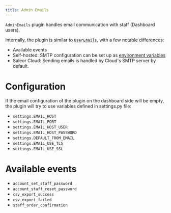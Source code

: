 ```yaml
---
title: Admin Emails
---
```


`AdminEmails` plugin handles email communication with staff (Dashboard users).

Internally, the plugin is similar to [`UserEmails`](developer/available-plugins/user-emails.mdx), with a few notable differences:

- Available events
- Self-hosted: SMTP configuration can be set up as [environment variables](setup/configuration.mdx)
- Saleor Cloud: Sending emails is handled by Cloud's SMTP server by default.

# Configuration

If the email configuration of the plugin on the dashboard side will be empty, the plugin will try to use variables defined in settings.py file:

- `settings.EMAIL_HOST`
- `settings.EMAIL_PORT`
- `settings.EMAIL_HOST_USER`
- `settings.EMAIL_HOST_PASSWORD`
- `settings.DEFAULT_FROM_EMAIL`
- `settings.EMAIL_USE_TLS`
- `settings.EMAIL_USE_SSL`

# Available events

- `account_set_staff_password`
- `account_staff_reset_password`
- `csv_export_success`
- `csv_export_failed`
- `staff_order_confirmation`
